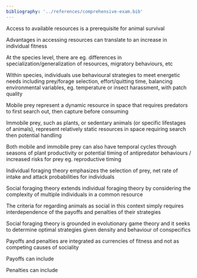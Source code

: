 ```yaml
---
bibliography: '../references/comprehensive-exam.bib'
---
```


Access to available resources is a prerequisite for animal survival

Advantages in accessing resources can translate to an increase in 
individual fitness

At the species level, there are eg. differences in specialization/generalization
of resources, migratory behaviours, etc

Within species, individuals use behavioural strategies to meet energetic needs
including prey/forage selection, effort/quitting time, balancing environmental
variables, eg. temperature or insect harassment, with patch quality

Mobile prey represent a dynamic resource in space that requires predators to
first search out, then capture before consuming

Immobile prey, such as plants, or sedentary animals (or specific lifestages of animals), 
represent relatively static resources in space requiring search then 
potential handling 

Both mobile and immobile prey can also have temporal cycles through 
seasons of plant productivity or potential timing of antipredator behaviours / 
increased risks for prey eg. reproductive timing

Individual foraging theory emphasizes the selection of prey, net rate of intake
and attack probabilities for individuals

Social foraging theory extends individual foraging theory by considering
the complexity of multiple individuals in a common resource

The criteria for regarding animals as social in this context simply
requires interdependence of the payoffs and penalties of their strategies

Social foraging theory is grounded in evolutionary game theory and it seeks to 
determine optimal strategies given density and behaviour of conspecifics

Payoffs and penalties are integrated as currencies of fitness and not 
as competing causes of sociality

Payoffs can include

Penalties can include











<!-- --> 


